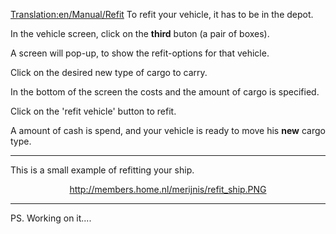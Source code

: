 [[Translation:en/Manual/Refit]]
To refit your vehicle, it has to be in the depot.

In the vehicle screen, click on the '''third''' buton (a pair of boxes).


A screen will pop-up, to show the refit-options for that vehicle.

Click on the desired new type of cargo to carry.

In the bottom of the screen the costs and the amount of cargo is specified.


Click on the 'refit vehicle' button to refit.

A amount of cash is spend, and your vehicle is ready to move his '''new''' cargo type.

----

This is a small example of refitting your ship.

<center>http://members.home.nl/merijnis/refit_ship.PNG</center>

----
PS. Working on it....